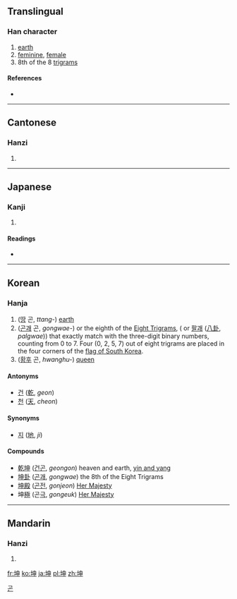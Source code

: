 ==Translingual==

===Han character===
{{Han char|rn=32|rad=土|as=05|sn=8|four=4510<sub>6</sub>|canj=土中田中 (GLWL)}}

# [[earth]]
# [[feminine]], [[female]]
# 8th of the 8 [[w:Ba Gua|trigrams]]

====References====
* {{Han ref|kx=0226.140|dkj=04969|dj=0461.280|hdz=10431.070|uh=5764|ud=22372|bh=A95B|bd=43355}}

----

==Cantonese==

===Hanzi===
{{yue-hanzi|jyut=|y=kwan1}}

# {{defn|Cantonese|sort=土05}}

----

==Japanese==

===Kanji===
{{ja-kanji|grade=|rs=土05}}

# {{defn|Japanese|sort=土05}}

====Readings====
* {{ja-readings|on=[[こん]] (kon)|kun=[[つち]] (tsuchi), [[ひつじさる]] (hitsujisaru)}}

----

==Korean==

===Hanja===
{{ko-hanja|hangeul=곤|rv=gon|mr=kon}}

# ([[땅]] 곤, ''ttang-'') [[earth]] 
# ([[곤괘]] 곤, ''gongwae-'') {{unicode|☷}} or the eighth of the [[Eight Trigrams]],  ({{unicode|☰☱☲☳☴☵☶☷}} or [[팔괘]] ([[w:Ba gua (concept)|八卦]], ''palgwae'')) that exactly match with the three-digit binary numbers, counting from 0 to 7. Four (0, 2, 5, 7) out of eight trigrams are placed in the four corners of the [[w:flag of South Korea|flag of South Korea]].  
# ([[황후]] 곤, ''hwanghu-'') [[queen]]

====Antonyms====
* [[건]] ([[乾]], ''geon'')
* [[천]] ([[天]], ''cheon'')

====Synonyms====
* [[지]] ([[地]], ''ji'')

====Compounds====
* [[乾坤]] ([[건곤]], ''geongon'') heaven and earth, [[w:yin and yang|yin and yang]]
* [[坤卦]] ([[곤괘]], ''gongwae'') the 8th of the Eight Trigrams
* [[坤殿]] ([[곤전]], ''gonjeon'') [[Her Majesty]]
* 坤[[極]] (곤[[극]], ''gongeuk'') [[Her Majesty]]

[[Category:Hanja readings|곤]]

----

==Mandarin==

===Hanzi===
{{cmn-hanzi|pin=[[kūn]] ([[kun1]])|wg=k'un<sup>1</sup>}}

# {{defn|Mandarin|sort=土05}}

[[fr:坤]]
[[ko:坤]]
[[ja:坤]]
[[pl:坤]]
[[zh:坤]]